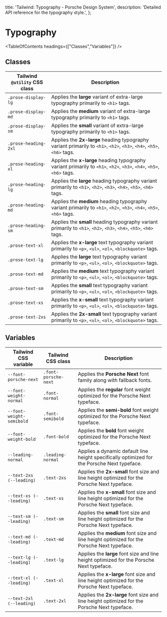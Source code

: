 
  title: 'Tailwind: Typography - Porsche Design System',
  description: 'Detailed API reference for the typography style.',
};

# Typography

<TableOfContents headings={["Classes","Variables"]} />

## Classes

| Tailwind `@utility` CSS class | Description                                                                                                           |
| ----------------------------- | --------------------------------------------------------------------------------------------------------------------- |
| `.prose-display-lg`           | Applies the **large** variant of extra-large typography primarily to `<h1>` tags.                                     |
| `.prose-display-md`           | Applies the **medium** variant of extra-large typography primarily to `<h1>` tags.                                    |
| `.prose-display-sm`           | Applies the **small** variant of extra-large typography primarily to `<h1>` tags.                                     |
| `.prose-heading-2xl`          | Applies the **2x-large** heading typography variant primarily to `<h1>`, `<h2>`, `<h3>`, `<h4>`, `<h5>`, `<h6>` tags. |
| `.prose-heading-xl`           | Applies the **x-large** heading typography variant primarily to `<h1>`, `<h2>`, `<h3>`, `<h4>`, `<h5>`, `<h6>` tags.  |
| `.prose-heading-lg`           | Applies the **large** heading typography variant primarily to `<h1>`, `<h2>`, `<h3>`, `<h4>`, `<h5>`, `<h6>` tags.    |
| `.prose-heading-md`           | Applies the **medium** heading typography variant primarily to `<h1>`, `<h2>`, `<h3>`, `<h4>`, `<h5>`, `<h6>` tags.   |
| `.prose-heading-sm`           | Applies the **small** heading typography variant primarily to `<h1>`, `<h2>`, `<h3>`, `<h4>`, `<h5>`, `<h6>` tags.    |
| `.prose-text-xl`              | Applies the **x-large** text typography variant primarily to `<p>`, `<ul>`, `<ol>`, `<blockquote>` tags.              |
| `.prose-text-lg`              | Applies the **large** text typography variant primarily to `<p>`, `<ul>`, `<ol>`, `<blockquote>` tags.                |
| `.prose-text-md`              | Applies the **medium** text typography variant primarily to `<p>`, `<ul>`, `<ol>`, `<blockquote>` tags.               |
| `.prose-text-sm`              | Applies the **small** text typography variant primarily to `<p>`, `<ul>`, `<ol>`, `<blockquote>` tags.                |
| `.prose-text-xs`              | Applies the **x-small** text typography variant primarily to `<p>`, `<ul>`, `<ol>`, `<blockquote>` tags.              |
| `.prose-text-2xs`             | Applies the **2x-small** text typography variant primarily to `<p>`, `<ul>`, `<ol>`, `<blockquote>` tags.             |

## Variables

| Tailwind CSS variable    | Tailwind CSS class   | Description                                                                                 |
| ------------------------ | -------------------- | ------------------------------------------------------------------------------------------- |
| `--font-porsche-next`    | `.font-porsche-next` | Applies the **Porsche Next** font family along with fallback fonts.                         |
| `--font-weight-normal`   | `.font-normal`       | Applies the **regular** font weight optimized for the Porsche Next typeface.                |
| `--font-weight-semibold` | `.font-semibold`     | Applies the **semi-bold** font weight optimized for the Porsche Next typeface.              |
| `--font-weight-bold`     | `.font-bold`         | Applies the **bold** font weight optimized for the Porsche Next typeface.                   |
| `--leading-normal`       | `.leading-normal`    | Applies a dynamic default line height specifically optimized for the Porsche Next typeface. |
| `--text-2xs (--leading)` | `.text-2xs`          | Applies the **2x-small** font size and line height optimized for the Porsche Next typeface. |
| `--text-xs (--leading)`  | `.text-xs`           | Applies the **x-small** font size and line height optimized for the Porsche Next typeface.  |
| `--text-sm (--leading)`  | `.text-sm`           | Applies the **small** font size and line height optimized for the Porsche Next typeface.    |
| `--text-md (--leading)`  | `.text-md`           | Applies the **medium** font size and line height optimized for the Porsche Next typeface.   |
| `--text-lg (--leading)`  | `.text-lg`           | Applies the **large** font size and line height optimized for the Porsche Next typeface.    |
| `--text-xl (--leading)`  | `.text-xl`           | Applies the **x-large** font size and line height optimized for the Porsche Next typeface.  |
| `--text-2xl (--leading)` | `.text-2xl`          | Applies the **2x-large** font size and line height optimized for the Porsche Next typeface. |
